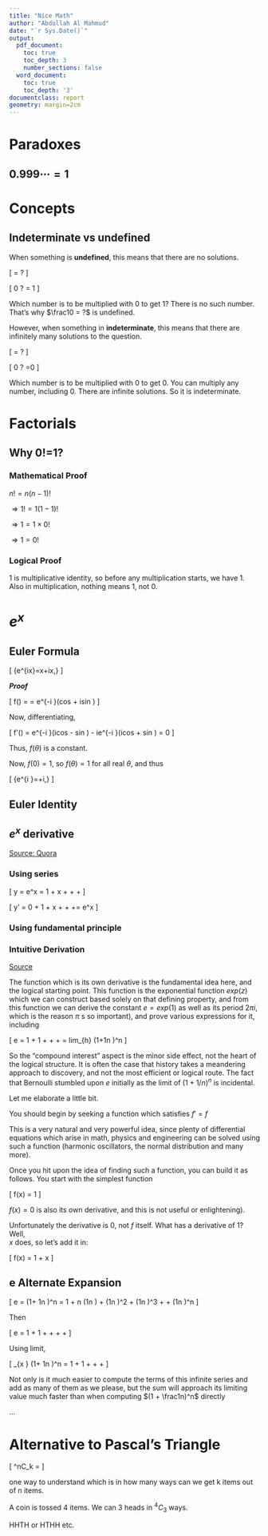 ```yaml
---
title: "Nice Math"
author: "Abdullah Al Mahmud"
date: "`r Sys.Date()`"
output:
  pdf_document:
    toc: true
    toc_depth: 3
    number_sections: false
  word_document:
    toc: true
    toc_depth: '3'
documentclass: report
geometry: margin=2cm
---
```


\newpage

\begingroup
\fontfamily{ppl}\fontsize{12}{16}\selectfont

# Paradoxes

## $0.999 \cdots = 1$

# Concepts 

## Indeterminate vs undefined

When something is **undefined**, this means that there are no solutions.

\[
\frac10 = ?
\]

\[
0 \times ? = 1
\]

Which number is to be multiplied with 0 to get 1? There is no such number. That's why $\frac10 = ?$ is undefined. 

However, when something in **indeterminate**, this means that there are infinitely many solutions to the question.

\[
\frac00 = ?
\]

\[
0 \times ? =0
\]

Which number is to be multiplied with 0 to get 0. You can multiply any number, including 0.
There are infinite solutions. So it is indeterminate. 

# Factorials

## Why 0!=1?

### Mathematical Proof

$n! = n(n-1)!$

$\Rightarrow 1!=1(1-1)!$

$\Rightarrow 1 = 1 \times 0!$

$\Rightarrow 1 = 0!$

### Logical Proof

1 is multiplicative identity, so before any multiplication starts, we have 1. Also in multiplication, nothing means 1, not 0. 

# $e^x$

## Euler Formula 

\[
{\displaystyle e^{ix}=\cos x+i\sin x,}
\]

***Proof***

\[
f(\theta) = \frac{cos \theta + isin \theta}{e^{\theta}} = e^{-i \theta}(cos \theta + isin \theta)
\]

Now, differentiating, 

\[
f'(\theta) = e^{-i \theta}(icos \theta - sin \theta) - ie^{-i \theta}(icos \theta + sin \theta) = 0
\]

Thus, $f(\theta)$ is a constant.

Now, $f(0) = 1$, so $f(\theta) = 1$ for all real $\theta$, and thus 

\[
{\displaystyle e^{i \theta}=\cos \theta+i\sin \theta,}
\]

## Euler Identity

## $e^x$ derivative

[Source: Quora](https://www.quora.com/Can-you-prove-that-e-x-is-the-derivative-of-itself)

### Using series

\[
y = e^x = 1 + x + \frac{x^2}{2!}+ \frac{x^3}{3!}+\cdots
\]

\[
y' = 0 + 1 + x + \frac{x^2}{2!}+ \frac{x^3}{3!}+\cdots = e^x
\]

### Using fundamental principle

\begin{equation} 
\begin{split}
y = e^x \\
y' =\frac{d}{dx}y & = \frac{d}{dx} e^x\\
 & = lim_{h \to 0} \frac{e^{x+h}-e^x}{h} \\
 & = lim_{h \to 0} \frac{e^x(e^h-1}{h} \\
 & = lim_{h \to 0} e^x \cdot \frac{e^h-1}{h} \\
 & = lim_{h \to 0} \cdot lim_{h \to 0} \frac{e^h-1}{h} \\
 & = e^x (1) = e^x
\end{split}
(\#eq:exdiff)
\end{equation}

### Intuitive Derivation

[Source](https://www.quora.com/Is-it-just-a-coincidence-that-the-derivative-of-e-x-is-also-e-x-or-is-there-some-feature-in-the-function-due-to-which-this-happens)

The function which is its own derivative is the fundamental idea here, and the logical starting point. This function is the exponential function $exp(z)$ which we can construct based solely on that defining property, and from this function we can derive the constant  $e=exp(1)$ as well as its period $2\pi i$, which is the reason $\pi$ s so important), and prove various expressions for it, including

\[
e = 1 + 1 + \frac{1}{2!} + \frac{1}{3!}+ \cdots = lim_{h\to \infty} \left(1+\frac 1n \right)^n
\]

So the “compound interest” aspect is the minor side effect, not the heart of the logical structure. It is often the case that history takes a meandering approach to discovery, and not the most efficient or logical route. The fact that Bernoulli stumbled upon $e$  initially as the limit of $(1+1/n)^n$  is incidental.

Let me elaborate a little bit.

You should begin by seeking a function which satisfies $f'=f$

This is a very natural and very powerful idea, since plenty of differential equations which arise in math, physics and engineering can be solved using such a function (harmonic oscillators, the normal distribution and many more).

Once you hit upon the idea of finding such a function, you can build it as follows. You start with the simplest function

\[
f(x) = 1
\]

$f(x) = 0$ is also its own derivative, and this is not useful or enlightening).

Unfortunately the derivative is 0, not $f$ itself. What has a derivative of 1? Well,  
$x$ does, so let’s add it in:

\[
f(x) = 1 + x
\]



## e Alternate Expansion

\[
e = \left (1+ \frac 1n \right )^n = 1 + n \cdot \left (\frac 1n \right) + \frac{n \cdot (n-1)}{2!} \cdot \left (\frac 1n \right)^2 + \frac{n \cdot (n-1) \cdot (n-2)}{3!} \cdot \left (\frac 1n \right)^3 + \cdots + \left (\frac 1n \right)^n
\]

Then

\[
e = 1 + 1 + \frac{(1-\frac1n)}{2!} + \frac{(1-\frac1n) \cdot (1-\frac2n)}{3!} + \cdots + \frac{1}{n^n}
\]

Using limit, 

\[
 \lim_{x \to 2} \left (1+ \frac 1n \right )^n = 1 + 1 + \frac{1}{2!} + \frac{1}{3!}+ \cdots
\]

Not only is it much easier to compute the terms of this infinite series and add as many of them as we please, but the sum will approach its limiting value much faster than when computing $(1 + \frac1n)^n$ directly

...

# Alternative to Pascal's Triangle

\[
^nC_k = \frac{n!}{k!(n-k)!}
\]

one way to understand which is in how many ways can we get k items out of n items. 

A coin is tossed 4 items. We can 3 heads in $^4C_3$ ways. 

HHTH or HTHH etc. 

\endgroup
